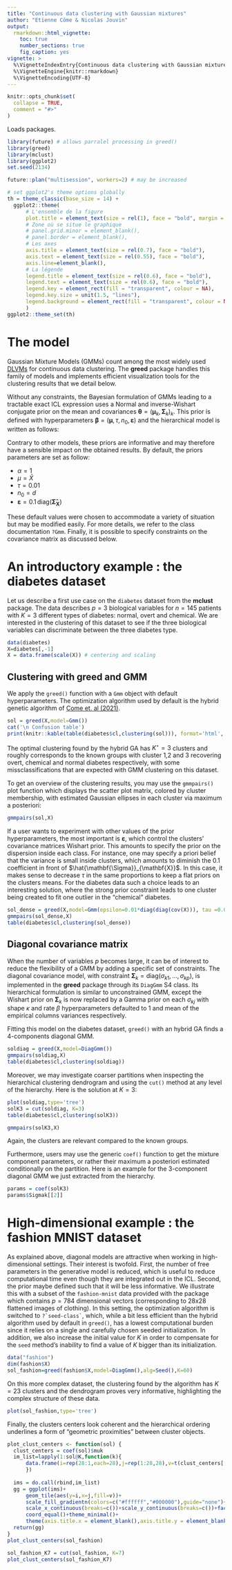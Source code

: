 ```yaml
---
title: "Continuous data clustering with Gaussian mixtures"
author: "Etienne Côme & Nicolas Jouvin"
output: 
  rmarkdown::html_vignette:
    toc: true
    number_sections: true
    fig_caption: yes
vignette: >
  %\VignetteIndexEntry{Continuous data clustering with Gaussian mixtures}
  %\VignetteEngine{knitr::rmarkdown}
  %\VignetteEncoding{UTF-8}
---
```


```r
knitr::opts_chunk$set(
  collapse = TRUE,
  comment = "#>"
)
```
Loads packages.
```r
library(future) # allows parralel processing in greed()
library(greed)
library(mclust)
library(ggplot2)
set.seed(2134)

future::plan("multisession", workers=2) # may be increased 
```

```r
# set ggplot2's theme options globally
th = theme_classic(base_size = 14) +
  ggplot2::theme(
      # L'ensemble de la figure
      plot.title = element_text(size = rel(1), face = "bold", margin = margin(0,0,5,0), hjust = 0),
      # Zone où se situe le graphique
      # panel.grid.minor = element_blank(),
      # panel.border = element_blank(),
      # Les axes
      axis.title = element_text(size = rel(0.7), face = "bold"),
      axis.text = element_text(size = rel(0.55), face = "bold"),
      axis.line=element_blank(),
      # La légende
      legend.title = element_text(size = rel(0.6), face = "bold"),
      legend.text = element_text(size = rel(0.6), face = "bold"),
      legend.key = element_rect(fill = "transparent", colour = NA),
      legend.key.size = unit(1.5, "lines"),
      legend.background = element_rect(fill = "transparent", colour = NA)
      )
ggplot2::theme_set(th)
```


# The model

Gaussian Mixture Models (GMMs) count among the most widely used [DLVMs](https://arxiv.org/abs/2002.11577) for continuous data clustering. The **greed** package handles this family of models and implements efficient visualization tools for the clustering results that we detail below.


Without any constraints, the Bayesian formulation of GMMs leading to a tractable exact ICL expression uses a Normal and inverse-Wishart conjugate prior on the mean and covariances $\mathbf{\theta} = (\mathbf{\mu}_k, \mathbf{\Sigma}_k)_k$. This prior is defined with hyperparameters $\mathbf{\beta} = (\mathbf{\mu}, \tau, n_0, \mathbf{\varepsilon})$ and the hierarchical model is written as follows:
```{=tex}
\begin{equation}
\label{eq:gmm}
\begin{aligned}
\pi&\sim \textrm{Dirichlet}_K(\alpha)\\
Z_i&\sim \mathcal{M}(1,\pi)\\
\mathbf{\Sigma}_k^{-1} & \sim \textrm{Wishart}(\mathbf{\varepsilon}^{-1},n_0)\\
\mathbf{\mu}_k&\sim \mathcal{N}(\mathbf{\mu},\frac{1}{\tau} \mathbf{\Sigma}_k)\\
X_{i}|Z_{ik}=1 &\sim \mathcal{N}(\mathbf{\mu}_k, \mathbf{\Sigma}_{k})\\
\end{aligned}
\end{equation}
```

Contrary to other models, these priors are informative and may therefore have a sensible impact on the obtained results. By default, the priors parameters are set as follow:

- $\alpha=1$
- $\mu=\bar{X}$
- $\tau=0.01$
- $n_0=d$ 
- $\mathbf{\varepsilon}=0.1\,\textrm{diag}(\mathbf{\hat{\Sigma}}_{\mathbf{X}})$

These default values were chosen to accommodate a variety of situation but may be modified easily. For more details, we refer to the class documentation `?Gmm`. Finally, it is possible to specify constraints on the covariance matrix as discussed below. 


# An introductory example : the diabetes dataset

Let us describe a first use case on the `diabetes` dataset from the **mclust** package. The data describes $p=3$ biological variables for $n=145$ patients with $K=3$ different types of diabetes: normal, overt and chemical. We are interested in the clustering of this dataset to see if the three biological variables can discriminate between the three diabetes type. 

```r
data(diabetes)
X=diabetes[,-1]
X = data.frame(scale(X)) # centering and scaling
```



## Clustering with greed and GMM 

We apply the `greed()` function with a `Gmm` object with default hyperparameters. The optimization algorithm used by default is the hybrid genetic algorithm of [Come et. al (2021)](https://arxiv.org/abs/2002.11577).


```r
sol = greed(X,model=Gmm())
cat('\n Confusion table')
print(knitr::kable(table(diabetes$cl,clustering(sol))), format='html', row.names=T)
```
The optimal clustering found by the hybrid GA has $K^\star=3$ clusters and  roughly corresponds to the known groups with cluster 1,2 and 3 recovering overt, chemical and normal diabetes respectively, with some missclassifications that are expected with GMM clustering on this dataset. 

To get an overview of the clustering results, you may use the `gmmpairs()` plot function which displays the scatter plot matrix, colored by cluster membership, with estimated Gaussian ellipses in each cluster via maximum a posteriori:
```r
gmmpairs(sol,X) 
```

If a user wants to experiment with other values of the prior hyperparameters, the most important is $\mathbf{\varepsilon}$, which control the clusters' covariance matrices Wishart prior. This amounts to specify the prior on the dispersion inside each class. For instance, one may specify a priori belief that the variance is small inside clusters, which amounts to diminish the $0.1$ coefficient in front of $\hat{\mathbf{\Sigma}}_{\mathbf{X}}$. In this case, it makes sense to decrease $\tau$ in the same proportions to keep a flat priors on the clusters means. For the diabetes data such a choice leads to an interesting solution, where the strong prior constraint leads to one cluster being created to fit one outlier in the "chemical" diabetes.

```r
sol_dense = greed(X,model=Gmm(epsilon=0.01*diag(diag(cov(X))), tau =0.001))
gmmpairs(sol_dense,X)
table(diabetes$cl,clustering(sol_dense))
``` 


## Diagonal covariance matrix

When the number of variables $p$ becomes large, it can be of interest to reduce the flexibility of a GMM by adding a specific set of constraints. The diagonal covariance model, with constraint $\mathbf{\Sigma}_k = \textrm{diag}(\sigma_{k1}, \ldots, \sigma_{kp})$, is implemented in the **greed** package through its `DiagGmm` S4 class. Its hierarchical formulation is similar to unconstrained GMM, except the Wishart prior on $\mathbf{\Sigma}_k$ is now replaced by a Gamma prior on each $\sigma_{kj}$ with shape $\kappa$ and rate $\beta$ hyperparameters defaulted to $1$ and mean of the empirical columns variances respectively.

Fitting this model on the diabetes dataset, `greed()` with an hybrid GA finds a $4$-components diagonal GMM.

```r
soldiag = greed(X,model=DiagGmm())
gmmpairs(soldiag,X)
table(diabetes$cl,clustering(soldiag))
```

Moreover, we may investigate coarser partitions when inspecting the hierarchical clustering dendrogram and using the `cut()` method at any level of the hierarchy. Here is the solution at $K=3$:
```r
plot(soldiag,type='tree')
solK3 = cut(soldiag, K=3)
table(diabetes$cl,clustering(solK3))
```


```r
gmmpairs(solK3,X)
```

Again, the clusters are relevant compared to the known groups. 

<!-- **Pas sûr du tout de cette section** -->
<!-- Furthermore, we may compare the ICL values between the full and diagonal models: -->
<!-- ```{r icl-comp} -->
<!-- cat('Full GMM has an ICL = ', ICL(sol), '.\n') -->
<!-- cat('Diagonal GMM has an ICL = ', ICL(soldiag), '.\n') -->
<!-- ``` -->

<!-- The full model seems preferable on this dataset.  -->

Furthermore, users may use the generic `coef()` function to get the mixture component parameters, or rather their maximum a posteriori estimated conditionally on the partition. Here is an example for the $3$-component diagonal GMM we just extracted from the hierarchy.
```r
params = coef(solK3)
params$Sigmak[[2]]
```


# High-dimensional example : the fashion MNIST dataset

As explained above, diagonal models are attractive when working in high-dimensional settings. Their interest is twofold. First, the number of free parameters in the generative model is reduced, which is useful to reduce computational time even though they are integrated out in the ICL. Second, the prior maybe defined such that it will be less informative. We illustrate this with a subset of the `fashion-mnist` data provided with the package which contains $p=784$ dimensional vectors (corresponding to 28x28 flattened images of clothing). In this setting, the optimization algorithm is switched to ``?`seed-class` ``, which, while a bit less efficient than the hybrid algorithm used by default in `greed()`, has a lowest computational burden since it relies on a single and carefully chosen seeded initialization. In addition, we also increase the initial value for $K$ in order to compensate for the `seed` method's inability to find a value of $K$ bigger than its initialization.     

```r
data("fashion")
dim(fashion$X)
sol_fashion=greed(fashion$X,model=DiagGmm(),alg=Seed(),K=60)
```

On this more complex dataset, the clustering found by the algorithm has $K=23$ clusters and the dendrogram proves very informative, highlighting the complex structure of these data.

```r
plot(sol_fashion,type='tree')
```

Finally, the clusters centers look coherent and the hierarchical ordering underlines a form of "geometric proximities" between cluster objects.

```r
plot_clust_centers <- function(sol) {
  clust_centers = coef(sol)$muk
  im_list=lapply(1:sol@K,function(k){
      data.frame(i=rep(28:1,each=28),j=rep(1:28,28),v=t(clust_centers[[k]]),k=k)
      })
  
  ims = do.call(rbind,im_list)
  gg = ggplot(ims)+
      geom_tile(aes(y=i,x=j,fill=v))+
      scale_fill_gradientn(colors=c("#ffffff","#000000"),guide="none")+
      scale_x_continuous(breaks=c())+scale_y_continuous(breaks=c())+facet_wrap(~k)+
      coord_equal()+theme_minimal()+
      theme(axis.title.x = element_blank(),axis.title.y = element_blank())
  return(gg)
} 
plot_clust_centers(sol_fashion)
```


```r
sol_fashion_K7 = cut(sol_fashion, K=7)
plot_clust_centers(sol_fashion_K7)
```

